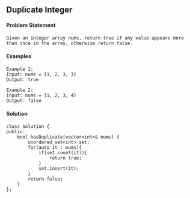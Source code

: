 ## Duplicate Integer

#### Problem Statement
```
Given an integer array nums, return true if any value appears more than once in the array, otherwise return false.
```
#### Examples
```
Example 1:
Input: nums = [1, 2, 3, 3]
Output: true

Example 2:
Input: nums = [1, 2, 3, 4]
Output: false
```
#### Solution
```
class Solution {
public:
    bool hasDuplicate(vector<int>& nums) {
        unordered_set<int> set;
        for(auto it : nums){
            if(set.count(it)){
                return true;
            }
            set.insert(it);
        }
        return false;
    }
};
```